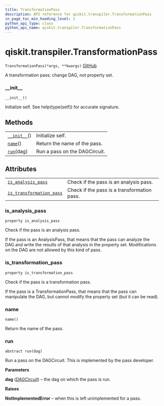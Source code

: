 ```yaml
---
title: TransformationPass
description: API reference for qiskit.transpiler.TransformationPass
in_page_toc_min_heading_level: 1
python_api_type: class
python_api_name: qiskit.transpiler.TransformationPass
---
```


# qiskit.transpiler.TransformationPass

<span id="qiskit.transpiler.TransformationPass" />

`TransformationPass(*args, **kwargs)` [GitHub](https://github.com/qiskit/qiskit/tree/stable/0.17/qiskit/transpiler/basepasses.py "view source code")

A transformation pass: change DAG, not property set.

### \_\_init\_\_

<span id="qiskit.transpiler.TransformationPass.__init__" />

`__init__()`

Initialize self. See help(type(self)) for accurate signature.

## Methods

|                                                                                                                |                               |
| -------------------------------------------------------------------------------------------------------------- | ----------------------------- |
| [`__init__`](#qiskit.transpiler.TransformationPass.__init__ "qiskit.transpiler.TransformationPass.__init__")() | Initialize self.              |
| [`name`](#qiskit.transpiler.TransformationPass.name "qiskit.transpiler.TransformationPass.name")()             | Return the name of the pass.  |
| [`run`](#qiskit.transpiler.TransformationPass.run "qiskit.transpiler.TransformationPass.run")(dag)             | Run a pass on the DAGCircuit. |

## Attributes

|                                                                                                                                                        |                                             |
| ------------------------------------------------------------------------------------------------------------------------------------------------------ | ------------------------------------------- |
| [`is_analysis_pass`](#qiskit.transpiler.TransformationPass.is_analysis_pass "qiskit.transpiler.TransformationPass.is_analysis_pass")                   | Check if the pass is an analysis pass.      |
| [`is_transformation_pass`](#qiskit.transpiler.TransformationPass.is_transformation_pass "qiskit.transpiler.TransformationPass.is_transformation_pass") | Check if the pass is a transformation pass. |

### is\_analysis\_pass

<span id="qiskit.transpiler.TransformationPass.is_analysis_pass" />

`property is_analysis_pass`

Check if the pass is an analysis pass.

If the pass is an AnalysisPass, that means that the pass can analyze the DAG and write the results of that analysis in the property set. Modifications on the DAG are not allowed by this kind of pass.

### is\_transformation\_pass

<span id="qiskit.transpiler.TransformationPass.is_transformation_pass" />

`property is_transformation_pass`

Check if the pass is a transformation pass.

If the pass is a TransformationPass, that means that the pass can manipulate the DAG, but cannot modify the property set (but it can be read).

### name

<span id="qiskit.transpiler.TransformationPass.name" />

`name()`

Return the name of the pass.

### run

<span id="qiskit.transpiler.TransformationPass.run" />

`abstract run(dag)`

Run a pass on the DAGCircuit. This is implemented by the pass developer.

**Parameters**

**dag** ([*DAGCircuit*](qiskit.dagcircuit.DAGCircuit "qiskit.dagcircuit.DAGCircuit")) – the dag on which the pass is run.

**Raises**

**NotImplementedError** – when this is left unimplemented for a pass.

